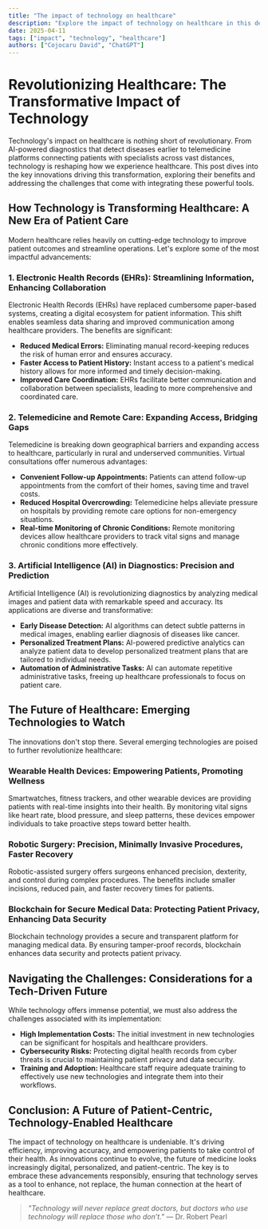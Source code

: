 ```yaml
---
title: "The impact of technology on healthcare"
description: "Explore the impact of technology on healthcare in this detailed guide, offering insights, strategies, and practical tips to enhance your understanding and application of the topic."
date: 2025-04-11
tags: ["impact", "technology", "healthcare"]
authors: ["Cojocaru David", "ChatGPT"]
---
```


# Revolutionizing Healthcare: The Transformative Impact of Technology

Technology's impact on healthcare is nothing short of revolutionary. From AI-powered diagnostics that detect diseases earlier to telemedicine platforms connecting patients with specialists across vast distances, technology is reshaping how we experience healthcare. This post dives into the key innovations driving this transformation, exploring their benefits and addressing the challenges that come with integrating these powerful tools.

## How Technology is Transforming Healthcare: A New Era of Patient Care

Modern healthcare relies heavily on cutting-edge technology to improve patient outcomes and streamline operations. Let's explore some of the most impactful advancements:

### 1. Electronic Health Records (EHRs): Streamlining Information, Enhancing Collaboration

Electronic Health Records (EHRs) have replaced cumbersome paper-based systems, creating a digital ecosystem for patient information. This shift enables seamless data sharing and improved communication among healthcare providers. The benefits are significant:

- **Reduced Medical Errors:** Eliminating manual record-keeping reduces the risk of human error and ensures accuracy.
- **Faster Access to Patient History:** Instant access to a patient's medical history allows for more informed and timely decision-making.
- **Improved Care Coordination:** EHRs facilitate better communication and collaboration between specialists, leading to more comprehensive and coordinated care.

### 2. Telemedicine and Remote Care: Expanding Access, Bridging Gaps

Telemedicine is breaking down geographical barriers and expanding access to healthcare, particularly in rural and underserved communities. Virtual consultations offer numerous advantages:

- **Convenient Follow-up Appointments:** Patients can attend follow-up appointments from the comfort of their homes, saving time and travel costs.
- **Reduced Hospital Overcrowding:** Telemedicine helps alleviate pressure on hospitals by providing remote care options for non-emergency situations.
- **Real-time Monitoring of Chronic Conditions:** Remote monitoring devices allow healthcare providers to track vital signs and manage chronic conditions more effectively.

### 3. Artificial Intelligence (AI) in Diagnostics: Precision and Prediction

Artificial Intelligence (AI) is revolutionizing diagnostics by analyzing medical images and patient data with remarkable speed and accuracy. Its applications are diverse and transformative:

- **Early Disease Detection:** AI algorithms can detect subtle patterns in medical images, enabling earlier diagnosis of diseases like cancer.
- **Personalized Treatment Plans:** AI-powered predictive analytics can analyze patient data to develop personalized treatment plans that are tailored to individual needs.
- **Automation of Administrative Tasks:** AI can automate repetitive administrative tasks, freeing up healthcare professionals to focus on patient care.

## The Future of Healthcare: Emerging Technologies to Watch

The innovations don't stop there. Several emerging technologies are poised to further revolutionize healthcare:

### Wearable Health Devices: Empowering Patients, Promoting Wellness

Smartwatches, fitness trackers, and other wearable devices are providing patients with real-time insights into their health. By monitoring vital signs like heart rate, blood pressure, and sleep patterns, these devices empower individuals to take proactive steps toward better health.

### Robotic Surgery: Precision, Minimally Invasive Procedures, Faster Recovery

Robotic-assisted surgery offers surgeons enhanced precision, dexterity, and control during complex procedures. The benefits include smaller incisions, reduced pain, and faster recovery times for patients.

### Blockchain for Secure Medical Data: Protecting Patient Privacy, Enhancing Data Security

Blockchain technology provides a secure and transparent platform for managing medical data. By ensuring tamper-proof records, blockchain enhances data security and protects patient privacy.

## Navigating the Challenges: Considerations for a Tech-Driven Future

While technology offers immense potential, we must also address the challenges associated with its implementation:

- **High Implementation Costs:** The initial investment in new technologies can be significant for hospitals and healthcare providers.
- **Cybersecurity Risks:** Protecting digital health records from cyber threats is crucial to maintaining patient privacy and data security.
- **Training and Adoption:** Healthcare staff require adequate training to effectively use new technologies and integrate them into their workflows.

## Conclusion: A Future of Patient-Centric, Technology-Enabled Healthcare

The impact of technology on healthcare is undeniable. It's driving efficiency, improving accuracy, and empowering patients to take control of their health. As innovations continue to evolve, the future of medicine looks increasingly digital, personalized, and patient-centric. The key is to embrace these advancements responsibly, ensuring that technology serves as a tool to enhance, not replace, the human connection at the heart of healthcare.

> _"Technology will never replace great doctors, but doctors who use technology will replace those who don’t."_ — Dr. Robert Pearl
